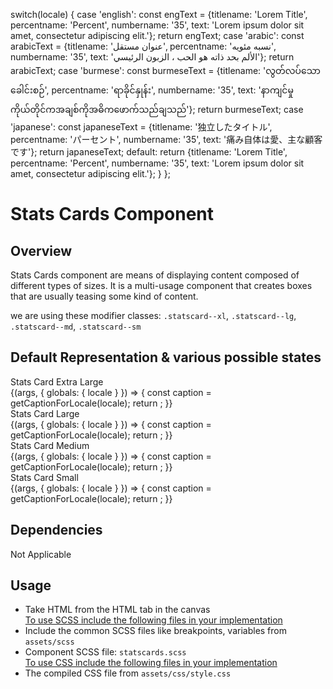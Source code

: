 
  switch(locale) {
    case 'english': const engText = {titlename: 'Lorem Title', percentname: 'Percent', numbername: '35', text: 'Lorem ipsum dolor sit amet, consectetur adipiscing elit.'}; return engText;
    case 'arabic': const arabicText = {titlename: 'عنوان مستقل', percentname: 'نسبه مئويه', numbername: '35', text: 'الألم بحد ذاته هو الحب ، الزبون الرئيسي'}; return arabicText;
    case 'burmese': const burmeseText = {titlename: 'လွတ်လပ်သောခေါင်းစဉ်', percentname: 'ရာခိုင်နှုန်း', numbername: '35', text: 'နာကျင်မှုကိုယ်တိုင်ကအချစ်ကိုအဓိကဖောက်သည်ချသည်'}; return burmeseText;
    case 'japanese': const japaneseText = {titlename: '独立したタイトル', percentname: 'パーセント', numbername: '35', text: '痛み自体は愛、主な顧客です'}; return japaneseText;
    default:
      return {titlename: 'Lorem Title', percentname: 'Percent', numbername: '35', text: 'Lorem ipsum dolor sit amet, consectetur adipiscing elit.'};
  }
};

<Meta title="Components/UI components/Cards/Stats Cards" />

<style>{`
 .subheading {
    font-weight: 600;
    font-size: 20px;
    color: #333333;
    line-height: 24px;
    margin-bottom: 12px;
    margin-top: 12px;
  }
  .sbdocs .sbdocs-p,
  .sbdocs .sbdocs-li{
    font-size: 1rem;
  }
  .sbdocs .sbdocs-h2 {
    border-bottom: none;
  }
  div[id^="story--molecules-blocks-stats-cards"] {
    padding: 20px;
    box-shadow: rgb(0 0 0 / 10%) 0px 1px 3px 0px;
    border: 1px solid rgba(0, 0, 0, 0.1);
    margin: 25px 0px 40px;
    border-radius: 4px;
  }
`}</style>

# Stats Cards Component

## Overview

Stats Cards component are means of displaying content composed of different types of sizes. It is a multi-usage component that creates boxes that are usually teasing some kind of content.

we are using these modifier classes:
<code>.statscard--xl</code>, <code>.statscard--lg</code>, <code>.statscard--md</code>, <code>.statscard--sm</code>


## Default Representation & various possible states

<div className="subheading">Stats Card Extra Large</div>

<Story name="Extra Large">
  {(args, { globals: { locale } }) => {
    const caption = getCaptionForLocale(locale);
    return <StatsCards title={caption.titlename} percent={caption.percentname} content={caption.text} number={caption.numbername} size='x-large'></StatsCards>;
  }}
</Story>

<div className="subheading">Stats Card Large</div>

<Story name="Large">
  {(args, { globals: { locale } }) => {
    const caption = getCaptionForLocale(locale);
    return <StatsCards titlesec={caption.titlename} percent={caption.percentname} content={caption.text} number={caption.numbername} size='large'></StatsCards>;
  }}
</Story>

<div className="subheading">Stats Card Medium</div>

<Story name="Medium">
  {(args, { globals: { locale } }) => {
    const caption = getCaptionForLocale(locale);
    return <StatsCards percent={caption.percentname} content={caption.text} number={caption.numbername} size='medium'></StatsCards>;
  }}
</Story>

<div className="subheading">Stats Card Small</div>

<Story name="Small">
  {(args, { globals: { locale } }) => {
    const caption = getCaptionForLocale(locale);
    return <StatsCards percent={caption.percentname} content={caption.text} number={caption.numbername} size='small'></StatsCards>;
  }}
</Story>

## Dependencies

Not Applicable

## Usage
<ul>
<li>Take HTML from the HTML tab in the canvas</li>
<u>To use SCSS include the following files in your implementation</u>
<li>Include the common SCSS files like breakpoints, variables from <code>assets/scss</code></li>
<li>Component SCSS file: <code>statscards.scss</code></li>
<u>To use CSS include the following files in your implementation</u>
<li>The compiled CSS file from <code>assets/css/style.css</code></li>
</ul>

